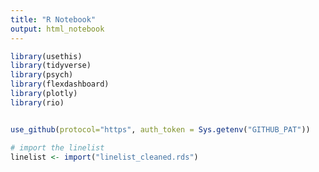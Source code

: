 ```yaml
---
title: "R Notebook"
output: html_notebook
---
```


```r
library(usethis)
library(tidyverse)
library(psych)
library(flexdashboard)
library(plotly)
library(rio)


use_github(protocol="https", auth_token = Sys.getenv("GITHUB_PAT"))

# import the linelist
linelist <- import("linelist_cleaned.rds")


```


